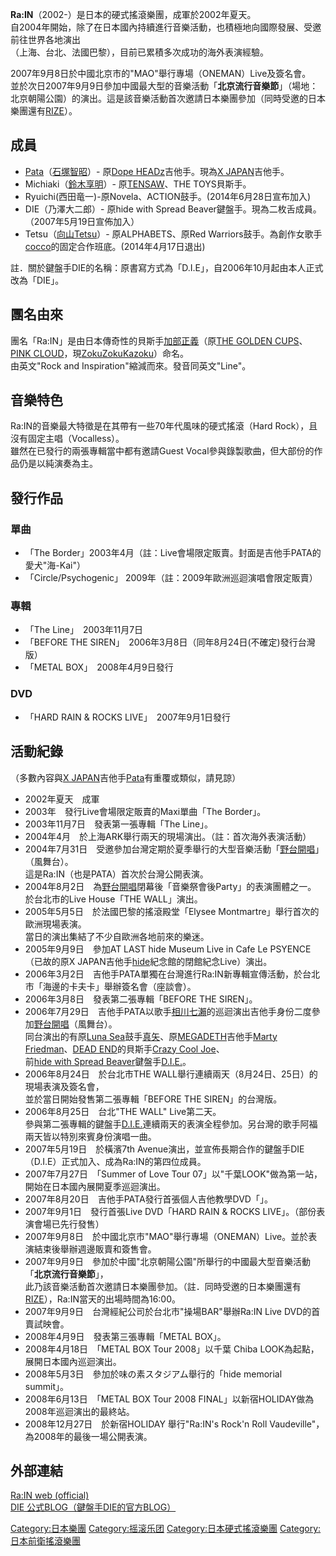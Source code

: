 '''Ra:IN'''（2002-）是日本的硬式搖滾樂團，成軍於2002年夏天。<br />
自2004年開始，除了在日本國內持續進行音樂活動，也積極地向國際發展、受邀前往世界各地演出<br />（上海、台北、法國巴黎），目前已累積多次成功的海外表演經驗。

2007年9月8日於中國北京市的"MAO"舉行專場（ONEMAN）Live及簽名會。<br />
並於次日2007年9月9日參加中國最大型的音樂活動「'''北京流行音樂節'''」（場地：北京朝陽公園）的演出。這是該音樂活動首次邀請日本樂團參加（同時受邀的日本樂團還有[[RIZE|RIZE]]）。

== 成員 ==
*[[Pata|Pata]]（[[石塚智昭|石塚智昭]]）- 原[[Dope_HEADz|Dope HEADz]]吉他手。現為[[X_JAPAN|X JAPAN]]吉他手。
*Michiaki（[[鈴木享明|鈴木享明]]）- 原[[TENSAW|TENSAW]]、THE TOYS貝斯手。
*Ryuichi(西田竜一)-原Novela、ACTION鼓手。(2014年6月28日宣布加入)
*DIE（乃澤大二郎）- 原hide with Spread Beaver鍵盤手。現為二枚舌成員。（2007年5月19日宣佈加入）
*Tetsu（[[向山Tetsu|向山Tetsu]]）- 原ALPHABETS、原Red Warriors鼓手。為創作女歌手[[cocco|cocco]]的固定合作班底。(2014年4月17日退出)
註．關於鍵盤手DIE的名稱：原書寫方式為「D.I.E」，自2006年10月起由本人正式改為「DIE」。

== 團名由來 ==
團名「Ra:IN」是由日本傳奇性的貝斯手[[加部正義|加部正義]]（原[[THE_GOLDEN_CUPS|THE GOLDEN CUPS]]、[[PINK_CLOUD|PINK CLOUD]]，現[[ZokuZokuKazoku|ZokuZokuKazoku]]）命名。<br />
由英文"Rock and Inspiration"縮減而來。發音同英文"Line"。


== 音樂特色 ==
Ra:IN的音樂最大特徵是在其帶有一些70年代風味的硬式搖滾（Hard Rock），且沒有固定主唱（Vocalless）。<br />
雖然在已發行的兩張專輯當中都有邀請Guest Vocal參與錄製歌曲，但大部份的作品仍是以純演奏為主。


== 發行作品 ==
=== 單曲 ===
*「The Border」2003年4月（註：Live會場限定販賣。封面是吉他手PATA的愛犬"海-Kai"）
*「Circle/Psychogenic」 2009年（註：2009年歐洲巡迴演唱會限定販賣）

=== 專輯 ===
*「The Line」　2003年11月7日
*「BEFORE THE SIREN」　2006年3月8日（同年8月24日(不確定)發行台灣版）
*「METAL BOX」　2008年4月9日發行

=== DVD ===
*「HARD RAIN & ROCKS LIVE」　2007年9月1日發行

== 活動紀錄 ==
（多數內容與[[X_JAPAN|X JAPAN]]吉他手[[Pata|Pata]]有重覆或類似，請見諒）
*2002年夏天　成軍
*2003年　發行Live會場限定販賣的Maxi單曲「The Border」。
*2003年11月7日　發表第一張專輯「The Line」。
*2004年4月　於上海ARK舉行兩天的現場演出。（註：首次海外表演活動）
*2004年7月31日　受邀參加台灣定期於夏季舉行的大型音樂活動「[[野台開唱|野台開唱]]」（風舞台）。<br />這是Ra:IN（也是PATA）首次於台灣公開表演。
*2004年8月2日　為[[野台開唱|野台開唱]]閉幕後「音樂祭會後Party」的表演團體之一。<br />於台北市的Live House「THE WALL」演出。
*2005年5月5日　於法國巴黎的搖滾殿堂「Elysee Montmartre」舉行首次的歐洲現場表演。<br />當日的演出集結了不少自歐洲各地前來的樂迷。
*2005年9月9日　參加AT LAST hide Museum Live in Cafe Le PSYENCE<br />（已故的原X JAPAN吉他手[[hide|hide]]紀念館的閉館紀念Live）演出。
*2006年3月2日　吉他手PATA單獨在台灣進行Ra:IN新專輯宣傳活動，於台北市「海邊的卡夫卡」舉辦簽名會（座談會）。
*2006年3月8日　發表第二張專輯「BEFORE THE SIREN」。
*2006年7月29日　吉他手PATA以歌手[[相川七瀨|相川七瀨]]的巡迴演出吉他手身份二度參加[[野台開唱|野台開唱]]（風舞台）。<br />同台演出的有原[[Luna_Sea|Luna Sea]]鼓手[[真矢|真矢]]、原[[MEGADETH|MEGADETH]]吉他手[[Marty_Friedman|Marty Friedman]]、[[DEAD_END|DEAD END]]的貝斯手[[Crazy_Cool_Joe|Crazy Cool Joe]]、<br />前[[hide_with_Spread_Beaver|hide with Spread Beaver]]鍵盤手[[D.I.E.|D.I.E.]]。
*2006年8月24日　於台北市THE WALL舉行連續兩天（8月24日、25日）的現場表演及簽名會，<br />並於當日開始發售第二張專輯「BEFORE THE SIREN」的台灣版。
*2006年8月25日　台北"THE WALL" Live第二天。<br />參與第二張專輯的鍵盤手[[D.I.E.|D.I.E.]]連續兩天的表演全程參加。另台灣的歌手阿福兩天皆以特別來賓身份演唱一曲。
*2007年5月19日　於橫濱7th Avenue演出，並宣佈長期合作的鍵盤手DIE（D.I.E）正式加入、成為Ra:IN的第四位成員。
*2007年7月27日　「Summer of Love Tour 07」以"千葉LOOK"做為第一站，開始在日本國內展開夏季巡迴演出。
*2007年8月20日　吉他手PATA發行首張個人吉他教學DVD「{{lang|ja|Pata 直伝 Improvisation Guitar Style}}」。
*2007年9月1日　發行首張Live DVD「HARD RAIN & ROCKS LIVE」。（部份表演會場已先行發售）
*2007年9月8日　於中國北京市"MAO"舉行專場（ONEMAN）Live。並於表演結束後舉辦週邊販賣和簽售會。
*2007年9月9日　參加於中國"北京朝陽公園"所舉行的中國最大型音樂活動「'''北京流行音樂節'''」，<br />此乃該音樂活動首次邀請日本樂團參加。（註．同時受邀的日本樂團還有[[RIZE|RIZE]]），Ra:IN當天的出場時間為16:00。
*2007年9月9日　台灣經紀公司於台北市"操場BAR"舉辦Ra:IN Live DVD的首賣試映會。
*2008年4月9日　發表第三張專輯「METAL BOX」。
*2008年4月18日　「METAL BOX Tour 2008」以千葉 Chiba LOOK為起點，展開日本國內巡迴演出。
*2008年5月3日　參加於味の素スタジアム舉行的「hide memorial summit」。
*2008年6月13日　「METAL BOX Tour 2008 FINAL」以新宿HOLIDAY做為2008年巡迴演出的最終站。
*2008年12月27日　於新宿HOLIDAY 舉行"Ra:IN's Rock'n Roll Vaudeville"，為2008年的最後一場公開表演。

== 外部連結 ==
{{Commonscat|Ra:IN}}
[https://web.archive.org/web/20080517230551/http://rain-web.com/ Ra:IN web (official)]<br />
[http://voice.die1964.com/ DIE 公式BLOG（鍵盤手DIE的官方BLOG）]{{Wayback|url=http://voice.die1964.com/ |date=20070829214127 }}

{{Authority control}}
{{DEFAULTSORT:Ra:IN}}
[[Category:日本樂團|Category:日本樂團]]
[[Category:摇滚乐团|Category:摇滚乐团]]
[[Category:日本硬式搖滾樂團|Category:日本硬式搖滾樂團]]
[[Category:日本前衛搖滾樂團|Category:日本前衛搖滾樂團]]